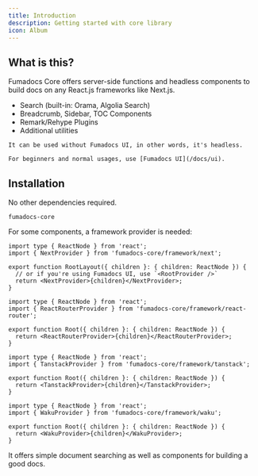 ```yaml
---
title: Introduction
description: Getting started with core library
icon: Album
---
```


## What is this?

Fumadocs Core offers server-side functions and headless components to build docs on any React.js frameworks like Next.js.

- Search (built-in: Orama, Algolia Search)
- Breadcrumb, Sidebar, TOC Components
- Remark/Rehype Plugins
- Additional utilities

<Callout title="Tip">

    It can be used without Fumadocs UI, in other words, it's headless.

    For beginners and normal usages, use [Fumadocs UI](/docs/ui).

</Callout>

## Installation

No other dependencies required.

```package-install
fumadocs-core
```

For some components, a framework provider is needed:

```tsx tab="Next.js"
import type { ReactNode } from 'react';
import { NextProvider } from 'fumadocs-core/framework/next';

export function RootLayout({ children }: { children: ReactNode }) {
  // or if you're using Fumadocs UI, use `<RootProvider />`
  return <NextProvider>{children}</NextProvider>;
}
```

```tsx tab="React Router"
import type { ReactNode } from 'react';
import { ReactRouterProvider } from 'fumadocs-core/framework/react-router';

export function Root({ children }: { children: ReactNode }) {
  return <ReactRouterProvider>{children}</ReactRouterProvider>;
}
```

```tsx tab="Tanstack Start/Router"
import type { ReactNode } from 'react';
import { TanstackProvider } from 'fumadocs-core/framework/tanstack';

export function Root({ children }: { children: ReactNode }) {
  return <TanstackProvider>{children}</TanstackProvider>;
}
```

```tsx tab="Waku"
import type { ReactNode } from 'react';
import { WakuProvider } from 'fumadocs-core/framework/waku';

export function Root({ children }: { children: ReactNode }) {
  return <WakuProvider>{children}</WakuProvider>;
}
```

It offers simple document searching as well as components for building a
good docs.

<Cards>

<Card
  title="Breadcrumb"
  href="/docs/headless/components/breadcrumb"
  description="The navigation component at the top of screen"
/>

<Card
  title="TOC"
  href="/docs/headless/components/toc"
  description="A Table of Contents with active anchor observer"
/>

<Card
  title="Source API"
  href="/docs/headless/source-api"
  description="The unified interface for handling content sources"
/>

<Card
  title="Search"
  href="/docs/headless/search"
  description="Implement document searching"
/>

</Cards>
